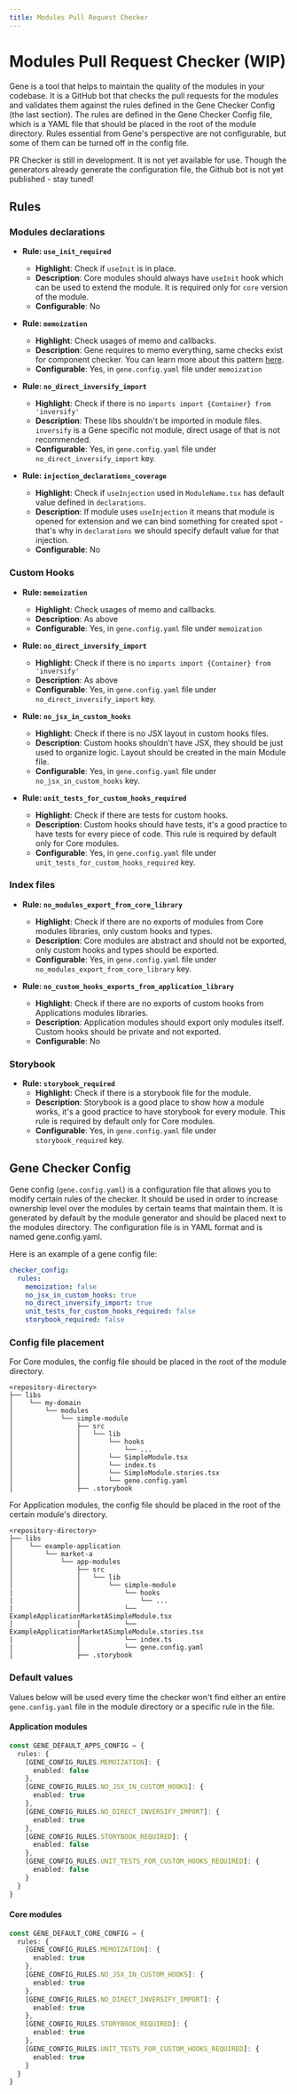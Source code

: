 ```yaml
---
title: Modules Pull Request Checker
---
```



# Modules Pull Request Checker (WIP)

Gene is a tool that helps to maintain the quality of the modules in your codebase. It is a GitHub bot that checks the pull requests for the modules and validates them against the rules defined in the Gene Checker Config (the last section). The rules are defined in the Gene Checker Config file, which is a YAML file that should be placed in the root of the module directory. Rules essential from Gene's perspective are not configurable, but some of them can be turned off in the config file.

<Callout type="warning" emoji="⚠️">
  PR Checker is still in development. It is not yet available for use.
  Though the generators already generate the configuration file, the Github bot is not yet published - stay tuned!
</Callout>


## Rules

### Modules declarations

- **Rule: `use_init_required`**
  - **Highlight**: Check if `useInit` is in place.
  - **Description**: Core modules should always have `useInit` hook which can be used to extend the module. It is required only for `core` version of the module.
  - **Configurable**: No

- **Rule: `memoization`**
  - **Highlight**: Check usages of memo and callbacks.
  - **Description**: Gene requires to memo everything, same checks exist for component checker. You can learn more about this pattern [here](https://attardi.org/why-we-memo-all-the-things/).
  - **Configurable**: Yes, in `gene.config.yaml` file under `memoization`

- **Rule: `no_direct_inversify_import`**
  - **Highlight**: Check if there is no `imports import {Container} from 'inversify'`
  - **Description**: These libs shouldn't be imported in module files. `inversify` is a Gene specific not module, direct usage of that is not recommended.
  - **Configurable**: Yes, in `gene.config.yaml` file under `no_direct_inversify_import` key.

- **Rule: `injection_declarations_coverage`**
  - **Highlight**: Check if `useInjection` used in `ModuleName.tsx` has default value defined in `declarations`.
  - **Description**: If module uses `useInjection` it means that module is opened for extension and we can bind something for created spot - that's why in `declarations` we should specify default value for that injection.
  - **Configurable**: No

### Custom Hooks

- **Rule: `memoization`**
  - **Highlight**: Check usages of memo and callbacks.
  - **Description**: As above
  - **Configurable**: Yes, in `gene.config.yaml` file under `memoization`

- **Rule: `no_direct_inversify_import`**
  - **Highlight**: Check if there is no `imports import {Container} from 'inversify'`
  - **Description**: As above
  - **Configurable**: Yes, in `gene.config.yaml` file under `no_direct_inversify_import` key.

- **Rule: `no_jsx_in_custom_hooks`**
  - **Highlight**: Check if there is no JSX layout in custom hooks files.
  - **Description**: Custom hooks shouldn't have JSX, they should be just used to organize logic. Layout should be created in the main Module file.
  - **Configurable**: Yes, in `gene.config.yaml` file under `no_jsx_in_custom_hooks` key.

- **Rule: `unit_tests_for_custom_hooks_required`**
  - **Highlight**: Check if there are tests for custom hooks.
  - **Description**: Custom hooks should have tests, it's a good practice to have tests for every piece of code. This rule is required by default only for Core modules.
  - **Configurable**: Yes, in `gene.config.yaml` file under `unit_tests_for_custom_hooks_required` key.

### Index files

- **Rule: `no_modules_export_from_core_library`**
  - **Highlight**: Check if there are no exports of modules from Core modules libraries, only custom hooks and types.
  - **Description**: Core modules are abstract and should not be exported, only custom hooks and types should be exported.
  - **Configurable**: Yes, in `gene.config.yaml` file under `no_modules_export_from_core_library` key.

- **Rule: `no_custom_hooks_exports_from_application_library`**
  - **Highlight**: Check if there are no exports of custom hooks from Applications modules libraries.
  - **Description**: Application modules should export only modules itself. Custom hooks should be private and not exported.
  - **Configurable**: No

### Storybook

- **Rule: `storybook_required`**
  - **Highlight**: Check if there is a storybook file for the module.
  - **Description**: Storybook is a good place to show how a module works, it's a good practice to have storybook for every module. This rule is required by default only for Core modules.
  - **Configurable**: Yes, in `gene.config.yaml` file under `storybook_required` key.

## Gene Checker Config

Gene config (`gene.config.yaml`) is a configuration file that allows you to modify certain rules of the checker. It should be used in order to increase ownership level over the modules by certain teams that maintain them. It is generated by default by the module generator and should be placed next to the modules directory. The configuration file is in YAML format and is named gene.config.yaml.

Here is an example of a gene config file:

```yaml
checker_config:
  rules:
    memoization: false
    no_jsx_in_custom_hooks: true
    no_direct_inversify_import: true
    unit_tests_for_custom_hooks_required: false
    storybook_required: false
```

### Config file placement

For Core modules, the config file should be placed in the root of the module directory.

```text
<repository-directory>
├── libs
│    └── my-domain
│        └── modules
│            └── simple-module
│                ├── src
│                │   └── lib
│                │       └── hooks
│                │           └── ...
│                │       └── SimpleModule.tsx
│                │       └── index.ts
│                │       └── SimpleModule.stories.tsx
│                │       └── gene.config.yaml
│                ├── .storybook
```

For Application modules, the config file should be placed in the root of the certain module's directory.

```text {12..33}
<repository-directory>
├── libs
│    └── example-application
│        └── market-a
│            └── app-modules
│                ├── src
│                │   └── lib
│                │       └── simple-module
|                │           └── hooks
|                │               └── ...
|                │           └── ExampleApplicationMarketASimpleModule.tsx
│                │           └── ExampleApplicationMarketASimpleModule.stories.tsx
|                │           └── index.ts
|                │           └── gene.config.yaml
│                ├── .storybook
```

### Default values

Values below will be used every time the checker won't find either an entire `gene.config.yaml` file in the module directory or a specific rule in the file.

#### Application modules

```ts
const GENE_DEFAULT_APPS_CONFIG = {
  rules: {
    [GENE_CONFIG_RULES.MEMOIZATION]: {
      enabled: false
    },
    [GENE_CONFIG_RULES.NO_JSX_IN_CUSTOM_HOOKS]: {
      enabled: true
    },
    [GENE_CONFIG_RULES.NO_DIRECT_INVERSIFY_IMPORT]: {
      enabled: true
    },
    [GENE_CONFIG_RULES.STORYBOOK_REQUIRED]: {
      enabled: false
    },
    [GENE_CONFIG_RULES.UNIT_TESTS_FOR_CUSTOM_HOOKS_REQUIRED]: {
      enabled: false
    }
  }
}
```

#### Core modules

```ts
const GENE_DEFAULT_CORE_CONFIG = {
  rules: {
    [GENE_CONFIG_RULES.MEMOIZATION]: {
      enabled: true
    },
    [GENE_CONFIG_RULES.NO_JSX_IN_CUSTOM_HOOKS]: {
      enabled: true
    },
    [GENE_CONFIG_RULES.NO_DIRECT_INVERSIFY_IMPORT]: {
      enabled: true
    },
    [GENE_CONFIG_RULES.STORYBOOK_REQUIRED]: {
      enabled: true
    },
    [GENE_CONFIG_RULES.UNIT_TESTS_FOR_CUSTOM_HOOKS_REQUIRED]: {
      enabled: true
    }
  }
}
```